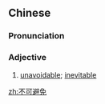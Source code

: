 ==Chinese==
{{zh-forms|type=22}}

===Pronunciation===
{{zh-pron
|m=不kěbìmiǎn
|c=bat1 ho2 bei6 min5
|cat=a
}}

===Adjective===
{{zh-adj}}

# [[unavoidable]]; [[inevitable]]

[[zh:不可避免]]